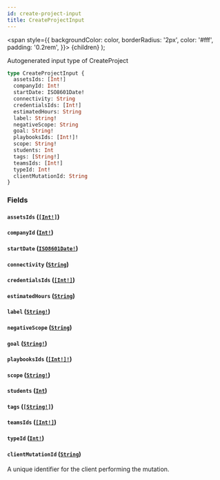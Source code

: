 ```yaml
---
id: create-project-input
title: CreateProjectInput
---
```


<span
style={{
      backgroundColor: color,
      borderRadius: '2px',
      color: '#fff',
      padding: '0.2rem',
    }}>
{children}
</span>
);

Autogenerated input type of CreateProject

```graphql
type CreateProjectInput {
  assetsIds: [Int!]
  companyId: Int!
  startDate: ISO8601Date!
  connectivity: String
  credentialsIds: [Int!]
  estimatedHours: String
  label: String!
  negativeScope: String
  goal: String!
  playbooksIds: [Int!]!
  scope: String!
  students: Int
  tags: [String!]
  teamsIds: [Int!]
  typeId: Int!
  clientMutationId: String
}
```

### Fields

#### `assetsIds` ([`[Int!]`](/api/scalars/int))

#### `companyId` ([`Int!`](/api/scalars/int))

#### `startDate` ([`ISO8601Date!`](/api/scalars/iso-8601-date))

#### `connectivity` ([`String`](/api/scalars/string))

#### `credentialsIds` ([`[Int!]`](/api/scalars/int))

#### `estimatedHours` ([`String`](/api/scalars/string))

#### `label` ([`String!`](/api/scalars/string))

#### `negativeScope` ([`String`](/api/scalars/string))

#### `goal` ([`String!`](/api/scalars/string))

#### `playbooksIds` ([`[Int!]!`](/api/scalars/int))

#### `scope` ([`String!`](/api/scalars/string))

#### `students` ([`Int`](/api/scalars/int))

#### `tags` ([`[String!]`](/api/scalars/string))

#### `teamsIds` ([`[Int!]`](/api/scalars/int))

#### `typeId` ([`Int!`](/api/scalars/int))

#### `clientMutationId` ([`String`](/api/scalars/string))

A unique identifier for the client performing the mutation.

